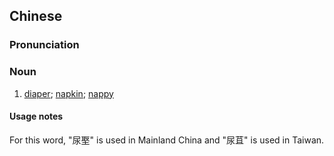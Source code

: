 ==Chinese==
{{zh-forms|alt=尿苴}}

===Pronunciation===
{{zh-pron
|mn=tp,xm:liō-chū/kh,zz:jiō-chū
|cat=n
}}

===Noun===
{{zh-noun}}

# {{lb|zh|Min Nan}} [[diaper]]; [[napkin]]; [[nappy]]

====Usage notes====
For this word, "尿埾" is used in Mainland China and "尿苴" is used in Taiwan.